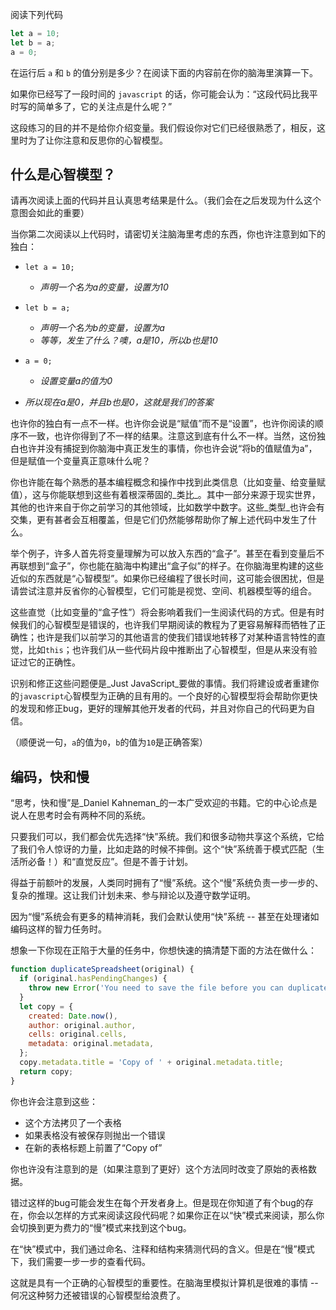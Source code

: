 阅读下列代码

```jsx
let a = 10;
let b = a;
a = 0;
```

在运行后 `a` 和 `b` 的值分别是多少？在阅读下面的内容前在你的脑海里演算一下。

如果你已经写了一段时间的 `javascript` 的话，你可能会认为：“这段代码比我平时写的简单多了，它的关注点是什么呢？”

这段练习的目的并不是给你介绍变量。我们假设你对它们已经很熟悉了，相反，这里时为了让你注意和反思你的心智模型。
## 什么是心智模型？

请再次阅读上面的代码并且认真思考结果是什么。（我们会在之后发现为什么这个意图会如此的重要）

当你第二次阅读以上代码时，请密切关注脑海里考虑的东西，你也许注意到如下的独白：

- `let a = 10;` 
   - _声明一个名为a的变量，设置为10_

 

- `let b = a;` 
   - _声明一个名为b的变量，设置为a_
   - _等等，发生了什么？噢，a是10，所以b也是10_

 

- `a = 0;` 
   - _设置变量a的值为0_

 

- _所以现在a是0，并且b也是0，这就是我们的答案_

也许你的独白有一点不一样。也许你会说是“赋值”而不是“设置”，也许你阅读的顺序不一致，也许你得到了不一样的结果。注意这到底有什么不一样。当然，这份独白也许并没有捕捉到你脑海中真正发生的事情，你也许会说“将b的值赋值为a”，但是赋值一个变量真正意味什么呢？

你也许能在每个熟悉的基本编程概念和操作中找到此类信息（比如变量、给变量赋值），这与你能联想到这些有着根深蒂固的_类比_。其中一部分来源于现实世界，其他的也许来自于你之前学习的其他领域，比如数学中数字。这些_类型_也许会有交集，更有甚者会互相覆盖，但是它们仍然能够帮助你了解上述代码中发生了什么。

举个例子，许多人首先将变量理解为可以放入东西的“盒子”。甚至在看到变量后不再联想到“盒子”，你也能在脑海中构建出“盒子似”的样子。在你脑海里构建的这些近似的东西就是“心智模型”。如果你已经编程了很长时间，这可能会很困扰，但是请尝试注意并反省你的心智模型，它们可能是视觉、空间、机器模型等的组合。

这些直觉（比如变量的“盒子性”）将会影响着我们一生阅读代码的方式。但是有时候我们的心智模型是错误的，也许我们早期阅读的教程为了更容易解释而牺牲了正确性；也许是我们以前学习的其他语言的使我们错误地转移了对某种语言特性的直觉，比如`this`；也许我们从一些代码片段中推断出了心智模型，但是从来没有验证过它的正确性。

识别和修正这些问题便是_Just JavaScript_要做的事情。我们将建设或者重建你的`javascript`心智模型为正确的且有用的。一个良好的心智模型将会帮助你更快的发现和修正bug，更好的理解其他开发者的代码，并且对你自己的代码更为自信。

（顺便说一句，`a`的值为`0`，`b`的值为`10`是正确答案）
## 编码，快和慢

“思考，快和慢”是_Daniel Kahneman_的一本广受欢迎的书籍。它的中心论点是说人在思考时会有两种不同的系统。

只要我们可以，我们都会优先选择“快”系统。我们和很多动物共享这个系统，它给了我们令人惊讶的力量，比如走路的时候不摔倒。这个“快”系统善于模式匹配（生活所必备！）和“直觉反应”。但是不善于计划。

得益于前额叶的发展，人类同时拥有了“慢”系统。这个“慢”系统负责一步一步的、复杂的推理。这让我们计划未来、参与辩论以及遵守数学证明。

因为“慢”系统会有更多的精神消耗，我们会默认使用“快”系统 -- 甚至在处理诸如编码这样的智力任务时。

想象一下你现在正陷于大量的任务中，你想快速的搞清楚下面的方法在做什么：
```javascript
function duplicateSpreadsheet(original) {
  if (original.hasPendingChanges) {
    throw new Error('You need to save the file before you can duplicate it.');
  }
  let copy = {
    created: Date.now(),
    author: original.author,
    cells: original.cells,
    metadata: original.metadata,
  };
  copy.metadata.title = 'Copy of ' + original.metadata.title;
  return copy;
}
```
你也许会注意到这些：

- 这个方法拷贝了一个表格
- 如果表格没有被保存则抛出一个错误
- 在新的表格标题上前置了“Copy of”

你也许没有注意到的是（如果注意到了更好）这个方法同时改变了原始的表格数据。

错过这样的bug可能会发生在每个开发者身上。但是现在你知道了有个bug的存在，你会以怎样的方式来阅读这段代码呢？如果你正在以“快”模式来阅读，那么你会切换到更为费力的“慢”模式来找到这个bug。

在“快”模式中，我们通过命名、注释和结构来猜测代码的含义。但是在“慢”模式下，我们需要一步一步的查看代码。

这就是具有一个正确的心智模型的重要性。在脑海里模拟计算机是很难的事情 -- 何况这种努力还被错误的心智模型给浪费了。
